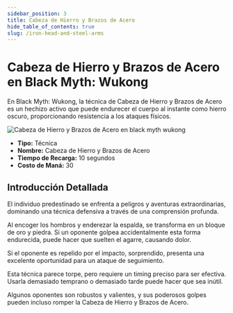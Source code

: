 ```yaml
---
sidebar_position: 3
title: Cabeza de Hierro y Brazos de Acero
hide_table_of_contents: true
slug: /iron-head-and-steel-arms
---
```


# Cabeza de Hierro y Brazos de Acero en Black Myth: Wukong

En Black Myth: Wukong, la técnica de Cabeza de Hierro y Brazos de Acero es un hechizo activo que puede endurecer el cuerpo al instante como hierro oscuro, proporcionando resistencia a los ataques físicos.

<img
    src="https://image.informedainews.com/tttb.gif"
    alt="Cabeza de Hierro y Brazos de Acero en black myth wukong"
/>

- **Tipo:** Técnica
- **Nombre:** Cabeza de Hierro y Brazos de Acero
- **Tiempo de Recarga:** 10 segundos
- **Costo de Maná:** 30

## Introducción Detallada

El individuo predestinado se enfrenta a peligros y aventuras extraordinarias, dominando una técnica defensiva a través de una comprensión profunda.

Al encoger los hombros y enderezar la espalda, se transforma en un bloque de oro y piedra. Si un oponente golpea accidentalmente esta forma endurecida, puede hacer que suelten el agarre, causando dolor.

Si el oponente es repelido por el impacto, sorprendido, presenta una excelente oportunidad para un ataque de seguimiento.

Esta técnica parece torpe, pero requiere un timing preciso para ser efectiva. Usarla demasiado temprano o demasiado tarde puede hacer que sea inútil.

Algunos oponentes son robustos y valientes, y sus poderosos golpes pueden incluso romper la Cabeza de Hierro y Brazos de Acero.